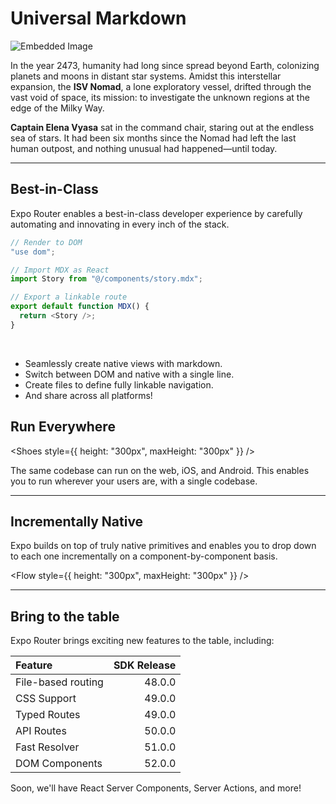 # Universal Markdown

![Embedded Image](./sci-fi.jpg)

In the year 2473, humanity had long since spread beyond Earth, colonizing planets and moons in distant star systems. Amidst this interstellar expansion, the **ISV Nomad**, a lone exploratory vessel, drifted through the vast void of space, its mission: to investigate the unknown regions at the edge of the Milky Way.

**Captain Elena Vyasa** sat in the command chair, staring out at the endless sea of stars. It had been six months since the Nomad had left the last human outpost, and nothing unusual had happened—until today.

---

## Best-in-Class

Expo Router enables a best-in-class developer experience by carefully automating and innovating in every inch of the stack.

```typescript
// Render to DOM
"use dom";

// Import MDX as React
import Story from "@/components/story.mdx";

// Export a linkable route
export default function MDX() {
  return <Story />;
}
```

<br />

- Seamlessly create native views with markdown.
- Switch between DOM and native with a single line.
- Create files to define fully linkable navigation.
- And share across all platforms!

## Run Everywhere


<Shoes style={{ height: "300px", maxHeight: "300px" }} />

The same codebase can run on the web, iOS, and Android. This enables you to run wherever your users are, with a single codebase.

---

## Incrementally Native

Expo builds on top of truly native primitives and enables you to drop down to each one incrementally on a component-by-component basis.


<Flow style={{ height: "300px", maxHeight: "300px" }} />

---

## Bring to the table

Expo Router brings exciting new features to the table, including:

| Feature            | SDK Release |
| :----------------- | ----------: |
| File-based routing |      48.0.0 |
| CSS Support        |      49.0.0 |
| Typed Routes       |      49.0.0 |
| API Routes         |      50.0.0 |
| Fast Resolver      |      51.0.0 |
| DOM Components     |      52.0.0 |

Soon, we'll have React Server Components, Server Actions, and more!
